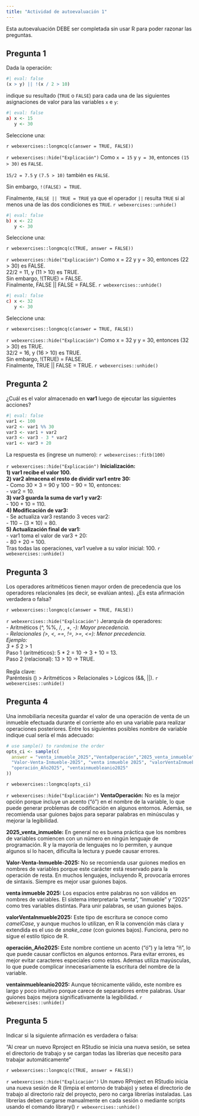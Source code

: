 ```yaml
---
title: "Actividad de autoevaluación 1"
---
```


```{=latex}
\thispagestyle{primerapagina}
```

::: {.info data-latex=""}
Esta autoevaluación DEBE ser completada sin usar R para poder razonar las preguntas.
:::

## Pregunta 1

Dada la operación:

```r
#| eval: false
(x > y) || !(x / 2 > 10)
```

indique su resultado (`TRUE` o `FALSE`) para cada una de las siguientes asignaciones de valor para las variables `x` e `y`:

```r
#| eval: false
a) x <- 15
   y <- 30
```

Seleccione una:

`r webexercises::longmcq(c(answer = TRUE, FALSE))`

`r webexercises::hide("Explicación")`
Como `x = 15` y `y = 30`, entonces `(15 > 30)` es `FALSE`.

`15/2 = 7.5` y `(7.5 > 10)` también es `FALSE`.

Sin embargo, `!(FALSE) = TRUE`.

Finalmente, `FALSE || TRUE = TRUE` ya que el operador `||`  resulta `TRUE` si al menos una de las dos condiciones es `TRUE`.
`r webexercises::unhide()`

```r
#| eval: false
b) x <- 22
   y <- 30
```

Seleccione una:

`r webexercises::longmcq(c(TRUE, answer = FALSE))`

`r webexercises::hide("Explicación")`
Como x = 22 y y = 30, entonces (22 > 30) es FALSE.<br> 
22/2 = 11, y (11 > 10) es TRUE.<br>
Sin embargo, !(TRUE) = FALSE. <br>
Finalmente, FALSE || FALSE = FALSE.
`r webexercises::unhide()`


```r
#| eval: false
c) x <- 32
   y <- 30
```

Seleccione una:

`r webexercises::longmcq(c(answer = TRUE, FALSE))`

`r webexercises::hide("Explicación")`
Como x = 32 y y = 30, entonces (32 > 30) es TRUE.<br> 
32/2 = 16, y (16 > 10) es TRUE.<br>
Sin embargo, !(TRUE) = FALSE. <br>
Finalmente, TRUE || FALSE = TRUE.
`r webexercises::unhide()`

## Pregunta 2

¿Cuál es el valor almacenado en **var1** luego de ejecutar las siguientes acciones? 

```r
#| eval: false
var1 <- 100
var2 <- var1 %% 30
var3 <- var1 + var2
var3 <- var3 - 3 * var2
var1 <- var3 + 20

```

La respuesta es (ingrese un numero): `r webexercises::fitb(100)`

`r webexercises::hide("Explicación")`
**Inicialización:**<br>
**1) var1 recibe el valor 100.**<br>
**2) var2 almacena el resto de dividir var1 entre 30:**<br>
- Como 30 × 3 = 90 y 100 − 90 = 10, entonces:<br>
- var2 = 10.<br>
**3) var3 guarda la suma de var1 y var2:**<br>
 - 100 + 10 = 110.<br>
**4) Modificación de var3:**<br>
- Se actualiza var3 restando 3 veces var2:<br>
- 110 − (3 × 10) = 80.<br>
**5) Actualización final de var1:**<br>
- var1 toma el valor de var3 + 20:<br>
- 80 + 20 = 100.<br>
Tras todas las operaciones, var1 vuelve a su valor inicial: 100.
`r webexercises::unhide()`

## Pregunta 3

Los operadores aritméticos tienen mayor orden de precedencia que los operadores relacionales (es decir, se evalúan antes). ¿Es esta afirmación verdadera o falsa?

`r webexercises::longmcq(c(answer = TRUE, FALSE))`

`r webexercises::hide("Explicación")`
Jerarquía de operadores:<br>
- Aritméticos (^, %%, /, *, +, -): Mayor precedencia.<br>
- Relacionales (>, <, ==, !=, >=, <=): Menor precedencia.<br>
Ejemplo:<br>
3 + 5 * 2 > 1<br>
Paso 1 (aritméticos): 5 * 2 = 10 → 3 + 10 = 13.<br>
Paso 2 (relacional): 13 > 10 → TRUE.<br>
<br>
Regla clave:<br>
Paréntesis () > Aritméticos > Relacionales > Lógicos (&&, ||).
`r webexercises::unhide()`

## Pregunta 4
Una inmobiliaria necesita guardar el valor de una operación de venta de un inmueble efectuada durante el corriente año en una variable para realizar operaciones posteriores. Entre los siguientes posibles nombre de variable indique cual sería el más adecuado:

```r
# use sample() to randomise the order
opts_ci <- sample(c(
  answer = "venta_inmueble_2025","VentaOperación","2025_venta_inmueble",
  "Valor-Venta-Inmueble-2025", "venta inmueble 2025", "valorVentaInmueble2025", 
  "operación_Año2025", "ventainmuebleanio2025"
))
```

`r webexercises::longmcq(opts_ci)`

`r webexercises::hide("Explicación")`
**VentaOperación:** No es la mejor opción porque incluye un acento ("ó") en el nombre de la variable, lo que puede generar problemas de codificación en algunos entornos. Además, se recomienda usar guiones bajos para separar palabras en minúsculas y mejorar la legibilidad.

**2025_venta_inmueble:** En general no es buena práctica que los nombres de variables comiencen con un número en ningún lenguaje de programación. R y la mayoría de lenguajes no lo permiten, y aunque algunos sí lo hacen, dificulta la lectura y puede causar errores.

**Valor-Venta-Inmueble-2025:** No se recomienda usar guiones medios en nombres de variables porque este carácter está reservado para la operación de resta. En muchos lenguajes, incluyendo R, provocaría errores de sintaxis. Siempre es mejor usar guiones bajos.

**venta inmueble 2025:** Los espacios entre palabras no son válidos en nombres de variables. El sistema interpretaría "venta", "inmueble" y "2025" como tres variables distintas. Para unir palabras, se usan guiones bajos.

**valorVentaInmueble2025:** Este tipo de escritura se conoce como *camelCase*, y aunque muchos lo utilizan, en R la convención más clara y extendida es el uso de *snake_case* (con guiones bajos). Funciona, pero no sigue el estilo típico de R.

**operación_Año2025:** Este nombre contiene un acento ("ó") y la letra "ñ", lo que puede causar conflictos en algunos entornos. Para evitar errores, es mejor evitar caracteres especiales como estos. Ademas utiliza mayúsculas, lo que puede complicar innecesariamente la escritura del nombre de la variable.

**ventainmuebleanio2025:** Aunque técnicamente válido, este nombre es largo y poco intuitivo porque carece de separadores entre palabras. Usar guiones bajos mejora significativamente la legibilidad.
`r webexercises::unhide()`

## Pregunta 5

Indicar si la siguiente afirmación es verdadera o falsa:

“Al crear un nuevo Rproject en RStudio se inicia una nueva sesión, se setea el directorio de trabajo y se cargan todas las librerias que necesito para trabajar automáticamente”

`r webexercises::longmcq(c(TRUE, answer = FALSE))`

`r webexercises::hide("Explicación")`
Un nuevo RProject en RStudio inicia una nueva sesión de R (limpia el entorno de trabajo) y setea el directorio de trabajo al directorio raíz del proyecto, pero no carga librerías instaladas. Las librerías deben cargarse manualmente en cada sesión o mediante scripts usando el comando library()
`r webexercises::unhide()`

